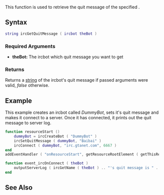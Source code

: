 {{ml_birc}}

This function is used to retrieve the quit message of the specified {{ml_birc|ircbot}}.

==Syntax== 
<syntaxhighlight lang="lua">
string ircGetQuitMessage ( ircbot theBot )
</syntaxhighlight> 

===Required Arguments=== 
*'''theBot:''' The ircbot which quit message you want to get

===Returns===
Returns a [[/string.md|string]] of the ircbot's quit message if passed arguments were valid, ''false'' otherwise.

==Example==
This example creates an ircbot called ''DummyBot'', sets it's quit message and makes it connect to a server. Once it has connected, it prints out the quit message to server log.
<syntaxhighlight lang="lua">
function resourceStart ()
    dummyBot = ircCreateBot ( "DummyBot" )
    ircSetQuitMessage ( dummyBot, "Baibai" )
    ircConnect ( dummyBot, "irc.gtanet.com", 6667 )
end
addEventHandler ( "onResourceStart", getResourceRootElement ( getThisResource() ), resourceStart )

function event_ircOnConnect ( theBot )
    outputServerLog ( ircGetName ( theBot ) .. "'s quit message is " .. ircGetQuitMessage ( theBot ) )
end
</syntaxhighlight>

==See Also==
{{ml_birc functions}}